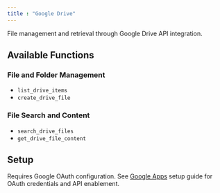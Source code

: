 ```yaml
---
title : "Google Drive"
---
```


File management and retrieval through Google Drive API integration.

## Available Functions

### File and Folder Management
- `list_drive_items`
- `create_drive_file`

### File Search and Content
- `search_drive_files`
- `get_drive_file_content`

## Setup

Requires Google OAuth configuration. See [Google Apps](/connections/google/google-apps) setup guide for OAuth credentials and API enablement.